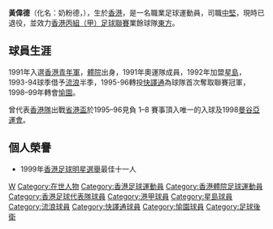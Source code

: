 {{noteta|G1=足球}}{{Football player infobox
| playername = 黃偉德
| image = [[File:HK_WongWaiTak_2011.JPG|250px]]
| fullname = 黃偉德
| englishfullname = Wong Wai Tak
| height = 
| nickname = 
| dateofbirth = 
| countryofbirth = 
| currentclub = [[東方足球隊|東方]]
| clubnumber = 
| position = 中堅
| youthyears = 
| youthclubs = 
| years = 
| clubs = 
| caps(goals) = 
| nationalyears = 
| nationalteam = 
| nationalcaps(goals) = 
| pcupdate = 2008年5月29日
| ntupdate = 
}}

'''黃偉德'''（化名：奶粉德，'''{{lang|en|Wong Wai Tak}}'''），生於[[香港|香港]]，是一名職業足球運動員，司職[[中堅|中堅]]，現時已退役，並效力[[香港丙組（甲）足球聯賽|香港丙組（甲）足球聯賽]]業餘球隊[[東方足球隊|東方]]。

==球員生涯==
1991年入選[[香港青年軍|香港青年軍]]，[[香港體育學院|體院]]出身，1991年奧運隊成員，1992年加盟[[星島體育會|星島]]，1993-94球季借予[[流浪|流浪]]半季，1995-96轉投[[花花足球會|快譯通]]為球隊首次奪取聯賽冠軍，1998–99年轉會[[愉園體育會|愉園]]。

曾代表[[香港足球代表隊|香港隊]]出戰[[省港盃|省港盃]]於1995–96見負 1–8 賽事頂入唯一的入球及1998[[曼谷亞運會|曼谷亞運會]]。

==個人榮譽==
*1999年[[香港足球明星選舉|香港足球明星選舉]]最佳十一人

{{DEFAULTSORT:Wong Wai Tak}}
[[Category:黃姓|W]]
[[Category:在世人物|Category:在世人物]]
[[Category:香港足球運動員|Category:香港足球運動員]]
[[Category:香港體院足球運動員|Category:香港體院足球運動員]]
[[Category:香港足球代表隊球員|Category:香港足球代表隊球員]]
[[Category:港甲球員|Category:港甲球員]]
[[Category:星島球員|Category:星島球員]]
[[Category:流浪球員|Category:流浪球員]]
[[Category:快譯通球員|Category:快譯通球員]]
[[Category:愉園球員|Category:愉園球員]]
[[Category:足球後衛|Category:足球後衛]]